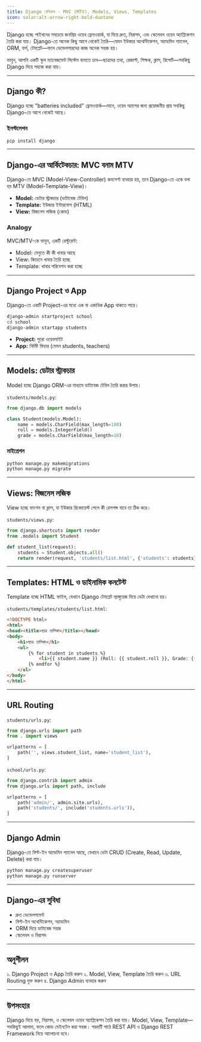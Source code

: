 ```yaml
---
title: Django বেসিকস - MVC (MTV), Models, Views, Templates
icon: solar:alt-arrow-right-bold-duotone
---
```


Django হচ্ছে পাইথনের সবচেয়ে জনপ্রিয় ওয়েব ফ্রেমওয়ার্ক, যা দিয়ে দ্রুত, নিরাপদ, এবং স্কেলেবল ওয়েব অ্যাপ্লিকেশন তৈরি করা যায়। Django-তে অনেক কিছু আগে থেকেই তৈরি—যেমন ইউজার অথেন্টিকেশন, অ্যাডমিন প্যানেল, ORM, ফর্ম, টেমপ্লেট—ফলে ডেভেলপারদের কাজ অনেক সহজ হয়।

ভাবুন, আপনি একটি স্কুল ম্যানেজমেন্ট সিস্টেম বানাতে চান—ছাত্রদের তথ্য, রেজাল্ট, শিক্ষক, ক্লাস, রিপোর্ট—সবকিছু Django দিয়ে সহজে করা যায়।

---

## Django কী?

Django হচ্ছে "batteries included" ফ্রেমওয়ার্ক—মানে, ওয়েব অ্যাপের জন্য প্রয়োজনীয় প্রায় সবকিছু Django-তে আগে থেকেই আছে।

### ইনস্টলেশন

```bash
pip install django
```

---

## Django-এর আর্কিটেকচার: MVC বনাম MTV

Django-তে MVC (Model-View-Controller) কনসেপ্ট ব্যবহার হয়, তবে Django-তে একে বলা হয় MTV (Model-Template-View)।

- **Model:** ডেটার স্ট্রাকচার (ডাটাবেজ টেবিল)
- **Template:** ইউজার ইন্টারফেস (HTML)
- **View:** বিজনেস লজিক (কোড)

### Analogy

MVC/MTV-কে ভাবুন, একটি রেস্টুরেন্ট:
- Model: মেনুতে কী কী খাবার আছে
- View: কিচেনে খাবার তৈরি হচ্ছে
- Template: খাবার পরিবেশন করা হচ্ছে

---

## Django Project ও App

Django-তে একটি Project-এর মধ্যে এক বা একাধিক App থাকতে পারে।

```bash
django-admin startproject school
cd school
django-admin startapp students
```

- **Project:** পুরো ওয়েবসাইট
- **App:** নির্দিষ্ট ফিচার (যেমন students, teachers)

---

## Models: ডেটার স্ট্রাকচার

Model হচ্ছে Django ORM-এর মাধ্যমে ডাটাবেজ টেবিল তৈরি করার উপায়।

`students/models.py`:
```python
from django.db import models

class Student(models.Model):
    name = models.CharField(max_length=100)
    roll = models.IntegerField()
    grade = models.CharField(max_length=10)
```

### মাইগ্রেশন

```bash
python manage.py makemigrations
python manage.py migrate
```

---

## Views: বিজনেস লজিক

View হচ্ছে ফাংশন বা ক্লাস, যা ইউজার রিকোয়েস্ট পেলে কী রেসপন্স যাবে তা ঠিক করে।

`students/views.py`:
```python
from django.shortcuts import render
from .models import Student

def student_list(request):
    students = Student.objects.all()
    return render(request, 'students/list.html', {'students': students})
```

---

## Templates: HTML ও ডাইনামিক কনটেন্ট

Template হচ্ছে HTML ফাইল, যেখানে Django টেমপ্লেট ল্যাঙ্গুয়েজ দিয়ে ডেটা দেখানো হয়।

`students/templates/students/list.html`:
```html
<!DOCTYPE html>
<html>
<head><title>ছাত্র তালিকা</title></head>
<body>
    <h1>ছাত্র তালিকা</h1>
    <ul>
        {% for student in students %}
            <li>{{ student.name }} (Roll: {{ student.roll }}, Grade: {{ student.grade }})</li>
        {% endfor %}
    </ul>
</body>
</html>
```

---

## URL Routing

`students/urls.py`:
```python
from django.urls import path
from . import views

urlpatterns = [
    path('', views.student_list, name='student_list'),
]
```

`school/urls.py`:
```python
from django.contrib import admin
from django.urls import path, include

urlpatterns = [
    path('admin/', admin.site.urls),
    path('students/', include('students.urls')),
]
```

---

## Django Admin

Django-তে বিল্ট-ইন অ্যাডমিন প্যানেল আছে, যেখানে ডেটা CRUD (Create, Read, Update, Delete) করা যায়।

```bash
python manage.py createsuperuser
python manage.py runserver
```

---

## Django-এর সুবিধা

- দ্রুত ডেভেলপমেন্ট
- বিল্ট-ইন অথেন্টিকেশন, অ্যাডমিন
- ORM দিয়ে ডাটাবেজ সহজ
- স্কেলেবল ও নিরাপদ

---

## অনুশীলন

১. Django Project ও App তৈরি করুন
২. Model, View, Template তৈরি করুন
৩. URL Routing যুক্ত করুন
৪. Django Admin ব্যবহার করুন

---

## উপসংহার

Django দিয়ে বড়, নিরাপদ, ও স্কেলেবল ওয়েব অ্যাপ্লিকেশন তৈরি করা যায়। Model, View, Template—সবকিছুই আলাদা, ফলে কোড মেইনটেন করা সহজ। পরবর্তী পাঠে REST API ও Django REST Framework নিয়ে আলোচনা হবে।
